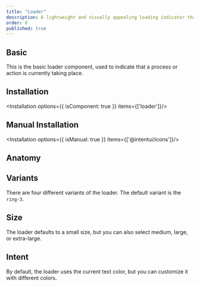 ```yaml
---
title: "Loader"
description: A lightweight and visually appealing loading indicator that enhances user experience by signaling ongoing background processes.
order: 6
published: true
---
```


## Basic
This is the basic loader component, used to indicate that a process or action is currently taking place.

<How toUse="statuses/loader-demo" />

## Installation
<Installation options={{ isComponent: true }} items={['loader']}/>

## Manual Installation
<Installation options={{ isManual: true }} items={['@intentui/icons']}/>

<SourceCode toShow='loader'/>

## Anatomy
<Anatomy show='loader-anatomy'/>

## Variants
There are four different variants of the loader. The default variant is the `ring-3`.
<How toUse="statuses/loader-variant-demo" />

## Size
The loader defaults to a small size, but you can also select medium, large, or extra-large.
<How toUse="statuses/loader-size-demo" />

## Intent
By default, the loader uses the current text color, but you can customize it with different colors.
<How toUse="statuses/loader-intent-demo" />
